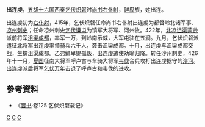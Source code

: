 '''出连虔'''，[[五胡十六国|五胡十六国]][[西秦|西秦]][[乞伏炽磐|乞伏炽磐]]时[[尚书右仆射|尚书右仆射]]，[[鲜卑|鲜卑]]族，姓出连。

出连虔初为[[右仆射|右仆射]]，415年，乞伏炽磐任命尚书右仆射出连虔为都督岭北诸军事、[[凉州|凉州]][[刺史|刺史]]；任命凉州刺史[[乞伏谦屯|乞伏谦屯]]为镇军大将军、河州牧。422年，[[北凉|北凉]][[沮渠蒙逊|沮渠蒙逊]]派前将军[[沮渠成都|沮渠成都]]，率军一万，到岭南示威，大军屯驻在五涧。九月，乞伏炽磐派遣征北将军出连虔率领骑兵六千人，袭击沮渠成都。十月，出连虔与沮渠成都交战，生擒沮渠成都。乙弗鲜卑提孤叛，出连虔遣使劝喻归降。转任沙州刺史，426年十一月，[[夏_(十六国)|夏国]]征南大将军呼卢古与车骑大将军[[韦伐|韦伐]]合兵攻打出连虔据守的[[湟河|湟河]]。出连虔派后将军[[乞伏千年|乞伏万年]]击退了呼卢古和韦伐的进攻。
== 參考資料 ==
* 《[[晋书|晋书]]·卷125 乞伏炽磐载记》
[[Category:西秦|C]]
[[Category:尚书右仆射|C]]
[[Category:五胡十六国将军|C]]